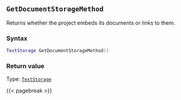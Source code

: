 ## `GetDocumentStorageMethod`

Returns whether the project embeds its documents or links to them.

### Syntax {-}

``` .lua
TextStorage GetDocumentStorageMethod()
```

### Return value {-}

Type: [`TextStorage`](#textstorage)

{{< pagebreak >}}